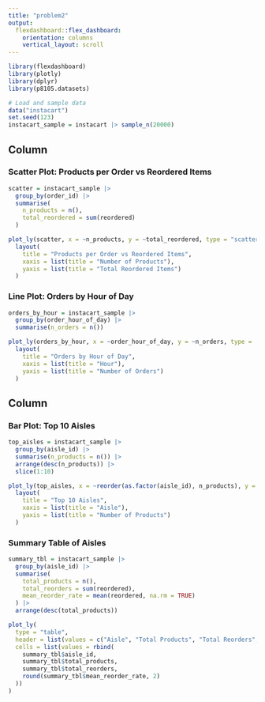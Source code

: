 ```yaml
---
title: "problem2"
output:
  flexdashboard::flex_dashboard:
    orientation: columns
    vertical_layout: scroll
---
```


```r
library(flexdashboard)
library(plotly)
library(dplyr)
library(p8105.datasets)

# Load and sample data
data("instacart")
set.seed(123)
instacart_sample = instacart |> sample_n(20000)

```

## Column {data-width=600}

### Scatter Plot: Products per Order vs Reordered Items
```r
scatter = instacart_sample |>
  group_by(order_id) |>
  summarise(
    n_products = n(),
    total_reordered = sum(reordered)
  )

plot_ly(scatter, x = ~n_products, y = ~total_reordered, type = "scatter", mode = "markers") |>
  layout(
    title = "Products per Order vs Reordered Items",
    xaxis = list(title = "Number of Products"),
    yaxis = list(title = "Total Reordered Items")
  )
```

### Line Plot: Orders by Hour of Day
```r
orders_by_hour = instacart_sample |>
  group_by(order_hour_of_day) |>
  summarise(n_orders = n())

plot_ly(orders_by_hour, x = ~order_hour_of_day, y = ~n_orders, type = 'scatter', mode = 'lines+markers') |>
  layout(
    title = "Orders by Hour of Day",
    xaxis = list(title = "Hour"),
    yaxis = list(title = "Number of Orders")
  )
```

## Column {data-width=400}

### Bar Plot: Top 10 Aisles
```r
top_aisles = instacart_sample |>
  group_by(aisle_id) |>
  summarise(n_products = n()) |>
  arrange(desc(n_products)) |>
  slice(1:10)

plot_ly(top_aisles, x = ~reorder(as.factor(aisle_id), n_products), y = ~n_products, type = 'bar') |>
  layout(
    title = "Top 10 Aisles",
    xaxis = list(title = "Aisle"),
    yaxis = list(title = "Number of Products")
  )
```

### Summary Table of Aisles
```r
summary_tbl = instacart_sample |>
  group_by(aisle_id) |>
  summarise(
    total_products = n(),
    total_reorders = sum(reordered),
    mean_reorder_rate = mean(reordered, na.rm = TRUE)
  ) |>
  arrange(desc(total_products))

plot_ly(
  type = "table",
  header = list(values = c("Aisle", "Total Products", "Total Reorders", "Mean Reorder Rate")),
  cells = list(values = rbind(
    summary_tbl$aisle_id,
    summary_tbl$total_products,
    summary_tbl$total_reorders,
    round(summary_tbl$mean_reorder_rate, 2)
  ))
)
```


